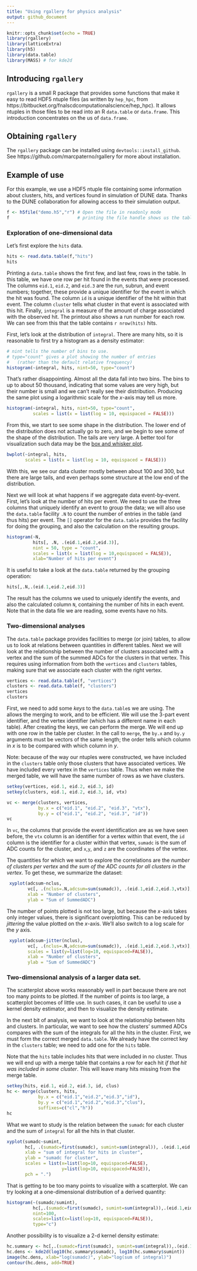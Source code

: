 ```yaml
---
title: "Using rgallery for physics analysis"
output: github_document
---
```


```r
knitr::opts_chunk$set(echo = TRUE)
library(rgallery)
library(latticeExtra)
library(h5)
library(data.table)
library(MASS) # for kde2d
```

## Introducing `rgallery`
 
 `rgallery` is a small R package that provides some functions that make it easy to read HDF5 ntuple files (as written by `hep_hpc`, from https://bitbucket.org/fnalscdcomputationalscience/hep_hpc). It allows ntuples in those files to be read into an R `data.table` or `data.frame`. This introduction concentrates on the us of `data.frame`.
 
## Obtaining `rgallery`

The `rgallery` package can be installed using `devtools::install_github`. See https://github.com/marcpaterno/rgallery for more about installation.

## Example of use

For this example, we use a HDF5 ntuple file containing some information about clusters, hits, and vertices found in simulation of DUNE data. Thanks to the DUNE collaboration for allowing access to their simulation output.

```r
f <- h5file("demo.h5","r") # Open the file in readonly mode
f                          # printing the file handle shows us the table names
```

### Exploration of one-dimensional data

Let's first explore the `hits` data.
```r
hits <- read.data.table(f,"hits")
hits
```

Printing a `data.table` shows the first few, and last few, rows in the table. In this table, we have one row per hit found in the events that were processed. The columns `eid.1`, `eid.2`, and `eid.3` are the run, subrun, and event numbers; together, these provide a unique identifier for the event in which the hit was found. The column `id` is a unique identifier of the hit within that event. The column `cluster` tells what cluster in that event is associated with this hit. Finally, `integral` is a measure of the amount of charge associated with the observed hit. The printout also shows a run number for each row. We can see from this that the table contains `r nrow(hits)` hits.

First, let's look at the distribution of `integral`. There are many hits, so it is reasonable to first try a histogram as a density estimator:
```r
# nint tells the number of bins to use.
# type="count" gives a plot showing the number of entries
#   (rather than the default relative frequency)
histogram(~integral, hits, nint=50, type="count")
```

That's rather disappointing. Almost all the data fall into two bins. The bins to up to about 50 thousand, indicating that some values are very high, but their number is small and we can't really see their distribution. Producing the same plot using a logarithmic scale for the _x_-axis may tell us more.
```r
histogram(~integral, hits, nint=50, type="count",
          scales = list(x = list(log = 10, equispaced = FALSE)))
```

From this, we start to see some shape in the distribution. The lower end of the distribution does not actually go to zero, and we begin to see some of the shape of the distribution. The tails are very large. A better tool for visualization such data may be the [box and whisker plot](https://en.wikipedia.org/wiki/Box_plot).
```r
bwplot(~integral, hits,
       scales = list(x = list(log = 10, equispaced = FALSE)))
```

With this, we see our data cluster mostly between about 100 and 300, but there are large tails, and even perhaps some structure at the low end of the distribution.

Next we will look at what happens if we aggregate data event-by-event. First, let's look at the number of hits per event. We need to use the three columns that uniquely identify an event to group the data; we will also use the `data.table` facility `.N` to count the number of entries in the table (and thus hits) per event. The `[]` operator for the `data.table` provides the facility for doing the grouping, and also the calculation on the resulting groups.
```r
histogram(~N,
          hits[, .N, .(eid.1,eid.2,eid.3)],
          nint = 50, type = "count",
          scales = list(x = list(log = 10,equispaced = FALSE)),
          xlab="Number of hits per event")
```

It is useful to take a look at the `data.table` returned by the grouping operation:
```r
hits[,.N,.(eid.1,eid.2,eid.3)]
```

The result has the columns we used to uniquely identify the events, and also the calculated column `N`, containing the number of hits in each event. Note that in the data file we are reading, some events have no hits.

### Two-dimensional analyses

The `data.table` package provides facilities to merge (or join) tables, to allow us to look at relations between quantities in different tables. Next we will look at the relationship between the number of clusters associated with a vertex and the sum of the summed ADCs for the clusters in that vertex. This requires using information from both the `vertices` and `clusters` tables, making sure that we associate each cluster with the right vertex.
```r
vertices <- read.data.table(f, "vertices")
clusters <- read.data.table(f, "clusters")
vertices
clusters
```

First, we need to add some _keys_ to the `data.table`s we are using. The allows the merging to work, and to be efficient. We will use the 3-part event identifier, and the vertex identifier (which has a different name in each table). After creating the keys, we can perform the merge. We will end up with one row in the table per cluster. In the call to `merge`, the `by.x` and `by.y` arguments must be vectors of the same length; the order tells which column in _x_ is to be compared with which column in _y_.

Note: because of the way our ntuples were constructed, we have included in the `clusters` table only those clusters that have associated vertices. We have included every vertex in the `vertices` table. Thus when we make the merged table, we will have the same number of rows as we have clusters.
```r
setkey(vertices, eid.1, eid.2, eid.3, id)
setkey(clusters, eid.1, eid.2, eid.3, id, vtx)

vc <- merge(clusters, vertices,
            by.x = c("eid.1", "eid.2", "eid.3", "vtx"),
            by.y = c("eid.1", "eid.2", "eid.3", "id"))
vc
```

In `vc`, the columns that provide the event identification are as we have seen before, the `vtx` column is an identifier for a vertex within that event, the `id` column is the identifier for a cluster within that vertex, `sumadc` is the sum of ADC counts for the cluster, and `x`,`y`, and `z` are the coordinates of the vertex.

The quantities for which we want to explore the correlations are the _number of clusters per vertex_ and _the sum of the ADC counts for all clusters in the vertex_. To get these, we summarize the dataset:
```r
 xyplot(adcsum~nclus,
        vc[, .(nclus=.N,adcsum=sum(sumadc)), .(eid.1,eid.2,eid.3,vtx)],
        xlab = "Number of clusters",
        ylab = "Sum of SummedADC")
```

The number of points plotted is not too large, but because the _x_-axis takes only integer values, there is significant overplotting. This can be reduced by _jittering_ the value plotted on the _x_-axis. We'll also switch to a log scale for the _y_ axis.
```r
 xyplot(adcsum~jitter(nclus),
        vc[, .(nclus=.N,adcsum=sum(sumadc)), .(eid.1,eid.2,eid.3,vtx)],
        scales = list(y=list(log=10, equispaced=FALSE)),
        xlab = "Number of clusters",
        ylab = "Sum of SummedADC")
```

### Two-dimensional analysis of a larger data set.

The scatterplot above works reasonably well in part because there are not too many points to be plotted. If the number of points is too large, a scatterplot becomes of little use. In such cases, it can be useful to use a kernel density estimator, and then to visualize the density estimate.

In the next bit of analysis, we want to look at the relationship between hits and clusters. In particular, we want to see how the clusters' summed ADCs compares with the sum of the integrals for all the hits in the cluster. First, we must form the correct merged `data.table`. We already have the correct key in the `clusters` table; we need to add one for the `hits` table.

Note that the `hits` table includes hits that were included in no cluster. Thus we will end up with a merge table that contains a row for each hit _if that hit was included in some cluster_. This will leave many hits missing from the merge table.
```r
setkey(hits, eid.1, eid.2, eid.3, id, clus)
hc <- merge(clusters, hits,
            by.x = c("eid.1","eid.2","eid.3","id"),
            by.y = c("eid.1","eid.2","eid.3","clus"),
            suffixes=c("cl","h"))
hc
```

What we want to study is the relation between the `sumadc` for each cluster and the sum of `integral` for all the hits in that cluster.
```r
xyplot(sumadc~sumint,
       hc[, .(sumadc=first(sumadc), sumint=sum(integral)), .(eid.1,eid.2,eid.3,id)],
       xlab = "sum of integral for hits in cluster",
       ylab = "sumadc for cluster",
       scales = list(x=list(log=10, equispaced=FALSE),
                     y=list(log=10, equispaced=FALSE)),
       pch = ".")
```

That is getting to be too many points to visualize with a scatterplot. We can try looking at a one-dimensional distribution of a derived quantity:
```r
histogram(~(sumadc/sumint),
          hc[,.(sumadc=first(sumadc), sumint=sum(integral)),.(eid.1,eid.2,eid.3,id)],
          nint=100,
          scales=list(x=list(log=10, equispaced=FALSE)),
          type="c")
```

Another possibility is to visualize a 2-d kernel density estimate:
```r
hc.summary <- hc[,.(sumadc=first(sumadc), sumint=sum(integral)),.(eid.1,eid.2,eid.3,id)]
hc.dens <- kde2d(log10(hc.summary$sumadc), log10(hc.summary$sumint))
image(hc.dens, xlab="log(sumadc)", ylab="log(sum of integral)")
contour(hc.dens, add=TRUE)
```
